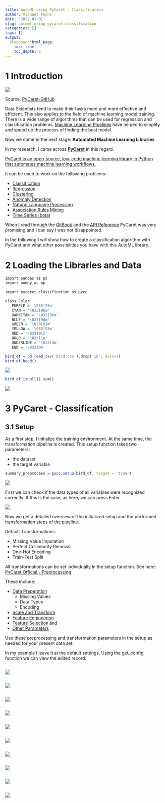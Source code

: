 ```yaml
---
title: AutoML using PyCaret - Classification
author: Michael Fuchs
date: '2022-01-01'
slug: automl-using-pycaret-classification
categories: []
tags: []
output:
  blogdown::html_page:
    toc: true
    toc_depth: 5
---
```



# 1 Introduction

![](/post/2022-01-01-automl-using-pycaret-classification_files/p133s1.png)

Source: [PyCaret-GitHub](https://github.com/pycaret)


Data Scientists tend to make their tasks more and more effective and efficient. This also applies to the field of machine learning model training. 
There is a wide range of algorithms that can be used for regression and classification problems. 
[Machine Learning Pipelines]( https://michael-fuchs-python.netlify.app/2021/05/11/machine-learning-pipelines/) have helped to simplify and speed up the process of finding the best model. 

Now we come to the next stage: **Automated Machine Learning Libraries**

In my research, I came across [**PyCaret**](https://pycaret.org/) in this regard. 

[PyCaret is an open-source, low-code machine learning library in Python that automates machine learning workflows.](https://pycaret.org/)

It can be used to work on the following problems:

+ [Classification](https://pycaret.gitbook.io/docs/get-started/quickstart#classification)
+ [Regression](https://pycaret.gitbook.io/docs/get-started/quickstart#regression)
+ [Clustering](https://pycaret.gitbook.io/docs/get-started/quickstart#clustering)
+ [Anomaly Detection](https://pycaret.gitbook.io/docs/get-started/quickstart#anomaly-detection)
+ [Natural Language Processing](https://pycaret.gitbook.io/docs/get-started/quickstart#natural-language-processing)
+ [Association Rules Mining](https://pycaret.gitbook.io/docs/get-started/quickstart#association-rules-mining)
+ [Time Series (beta)](https://pycaret.gitbook.io/docs/get-started/quickstart#time-series-beta)


When I read through the [GitBook]( https://pycaret.gitbook.io/docs/) and the [API Reference]( https://pycaret.readthedocs.io/en/latest/) PyCaret was very promising and I can say I was not disappointed. 

In the following I will show how to create a classification algorithm with PyCaret and what other possibilities you have with this AutoML library.


# 2 Loading the Libraries and Data


```r
import pandas as pd
import numpy as np

import pycaret.classification as pycc
```


```r
class Color:
   PURPLE = '\033[95m'
   CYAN = '\033[96m'
   DARKCYAN = '\033[36m'
   BLUE = '\033[94m'
   GREEN = '\033[92m'
   YELLOW = '\033[93m'
   RED = '\033[91m'
   BOLD = '\033[1m'
   UNDERLINE = '\033[4m'
   END = '\033[0m'
```

```r
bird_df = pd.read_csv('bird.csv').drop('id', axis=1)
bird_df.head()
```

![](/post/2022-01-01-automl-using-pycaret-classification_files/p133p1.png)


```r
bird_df.isnull().sum()
```

![](/post/2022-01-01-automl-using-pycaret-classification_files/p133p2.png)



# 3 PyCaret - Classification

## 3.1  Setup

As a first step, I initialize the training environment. At the same time, the transformation pipeline is created.
This setup function takes two parameters:

+ the dataset
+ the target variable


```r
summary_preprocess = pycc.setup(bird_df, target = 'type')
```

![](/post/2022-01-01-automl-using-pycaret-classification_files/p133p3.png)

First we can check if the data types of all variables were recognized correctly. If this is the case, as here, we can press Enter.


![](/post/2022-01-01-automl-using-pycaret-classification_files/p133p4.png)

Now we get a detailed overview of the initialized setup and the performed transformation steps of the pipeline. 

Default Transformations:

+ Missing Value Imputation
+ Perfect Collinearity Removal
+ One-Hot Encoding
+ Train-Test Split
 

All transformations can be set individually in the setup function. See here: [PyCaret Official - Preprocessing](https://pycaret.gitbook.io/docs/get-started/preprocessing)

These include:

+ [Data Preparation](https://pycaret.gitbook.io/docs/get-started/preprocessing/data-preparation)
    + Missing Values
    + Data Types
    + Encoding
+ [Scale and Transform](https://pycaret.gitbook.io/docs/get-started/preprocessing/scale-and-transform)
+ [Feature Engineering](https://pycaret.gitbook.io/docs/get-started/preprocessing/feature-engineering)
+ [Feature Selection](https://pycaret.gitbook.io/docs/get-started/preprocessing/feature-selection) and 
+ [Other Parameters](https://pycaret.gitbook.io/docs/get-started/preprocessing/other-setup-parameters)


Use these preprocessing and transformation parameters in the setup as needed for your present data set. 

In my example I leave it at the default settings. Using the get_config function we can view the edited record. 














```r

```

![](/post/2022-01-01-automl-using-pycaret-classification_files/p133p.png)

























```r

```

![](/post/2022-01-01-automl-using-pycaret-classification_files/p133p.png)





























```r

```

![](/post/2022-01-01-automl-using-pycaret-classification_files/p133p.png)






























```r

```

![](/post/2022-01-01-automl-using-pycaret-classification_files/p133p.png)
































```r

```

![](/post/2022-01-01-automl-using-pycaret-classification_files/p133p.png)




























```r

```

![](/post/2022-01-01-automl-using-pycaret-classification_files/p133p.png)



































```r

```

![](/post/2022-01-01-automl-using-pycaret-classification_files/p133p.png)


































```r

```

![](/post/2022-01-01-automl-using-pycaret-classification_files/p133p.png)



































```r

```

![](/post/2022-01-01-automl-using-pycaret-classification_files/p133p.png)































```r

```

![](/post/2022-01-01-automl-using-pycaret-classification_files/p133p.png)
















